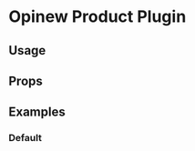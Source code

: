 


<Meta
  title="Sections/OpinewProductPlugin"
  component={OpinewProductPlugin}
/>

# Opinew Product Plugin

<Description />

## Usage

<Usage />

## Props

<ArgsTable of={OpinewProductPlugin} />

## Examples

### Default

<Canvas>
  <Story name="Default">
    <OpinewProductPlugin product={shopifyProducts[0]} />
  </Story>
</Canvas>
